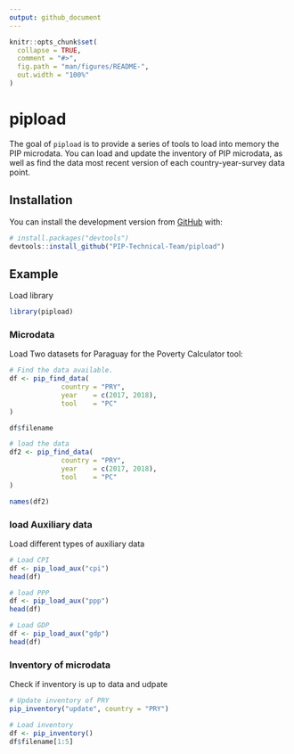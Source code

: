 ```yaml
---
output: github_document
---
```


<!-- README.md is generated from README.Rmd. Please edit that file -->

```r
knitr::opts_chunk$set(
  collapse = TRUE,
  comment = "#>",
  fig.path = "man/figures/README-",
  out.width = "100%"
)
```

# pipload

<!-- badges: start -->
<!-- badges: end -->

The goal of `pipload` is to provide a series of tools to load into memory the PIP microdata. You can load and update the inventory of PIP microdata, as well as find the data most recent version of each country-year-survey data point.

## Installation

You can install the development version from [GitHub](https://github.com/) with:

``` r
# install.packages("devtools")
devtools::install_github("PIP-Technical-Team/pipload")
```
## Example

Load library
```r
library(pipload)
```

### Microdata

Load Two datasets for Paraguay for the Poverty Calculator tool:

```r
# Find the data available. 
df <- pip_find_data(
             country = "PRY",
             year    = c(2017, 2018),
             tool    = "PC"
)

df$filename

# load the data
df2 <- pip_find_data(
             country = "PRY",
             year    = c(2017, 2018),
             tool    = "PC"
)

names(df2)

```


### load Auxiliary data

Load different types of auxiliary data

```r
# Load CPI
df <- pip_load_aux("cpi")
head(df)

# load PPP
df <- pip_load_aux("ppp")
head(df)

# Load GDP
df <- pip_load_aux("gdp")
head(df)
```


### Inventory of microdata

Check if inventory is up to data and udpate

```r
# Update inventory of PRY
pip_inventory("update", country = "PRY")

# Load inventory
df <- pip_inventory()
df$filename[1:5]
```
